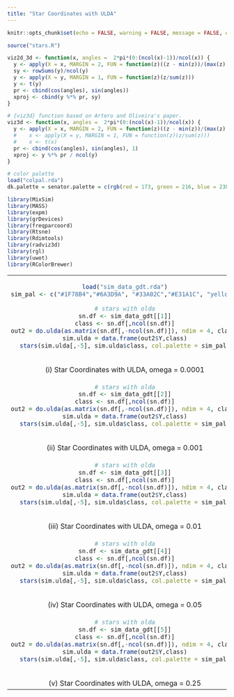 ```yaml
---
title: "Star Coordinates with ULDA"
---
```


<style type="text/css">
.main-container {
  max-width: 1500px;
  margin-left: auto;
  margin-right: auto;
}
</style>


```r
knitr::opts_chunk$set(echo = FALSE, warning = FALSE, message = FALSE, error = FALSE)
```

```r
source("stars.R")

viz2d_3d <- function(x, angles =  2*pi*(0:(ncol(x)-1))/ncol(x)) {
  y <- apply(X = x, MARGIN = 2, FUN = function(z)((z - min(z))/(max(z) - min(z))))
  sy <- rowSums(y)/ncol(y)
  y <- apply(X = y, MARGIN = 1, FUN = function(z)(z/sum(z)))
  y <- t(y)
  pr <- cbind(cos(angles), sin(angles))
  xproj <- cbind(y %*% pr, sy)
}

# {viz3d} function based on Artero and Oliveira's paper.
viz3d <- function(x, angles =  2*pi*(0:(ncol(x)-1))/ncol(x)) {
  y <- apply(X = x, MARGIN = 2, FUN = function(z)((z - min(z))/(max(z) - min(z))))
  #    x <- apply(X = y, MARGIN = 1, FUN = function(z)(z/sum(z)))
  #    x <- t(x)
  pr <- cbind(cos(angles), sin(angles), 1)
  xproj <- y %*% pr / ncol(y)
}

# color palette
load("colpal.rda")
dk.palette = senator.palette = c(rgb(red = 173, green = 216, blue = 230, max = 255), rgb(max = 255, red = 139, green = 0, blue = 0))

library(MixSim)
library(MASS)
library(expm)
library(grDevices)
library(freqparcoord)
library(Rtsne)
library(Rdimtools)
library(radviz3d)
library(rgl)
library(uwot)
library(RColorBrewer)

```
<table width="500" border="0" cellpadding="0">

<tr>
<td align="center" valign="center">
```r
load("sim_data_gdt.rda")
sim_pal <- c("#1F78B4","#6A3D9A", "#33A02C","#E31A1C", "yellow")

# stars with olda
sn.df <- sim_data_gdt[[1]]
class <- sn.df[,ncol(sn.df)]
out2 = do.ulda(as.matrix(sn.df[,-ncol(sn.df)]), ndim = 4, class)
sim.ulda = data.frame(out2$Y,class)
stars(sim.ulda[,-5], sim.ulda$class, col.palette = sim_pal)
```
<br />
(i) Star Coordinates with ULDA, omega = 0.0001
</td>

</tr>
<tr>
<td align="center" valign="center">
```r
# stars with olda
sn.df <- sim_data_gdt[[2]]
class <- sn.df[,ncol(sn.df)]
out2 = do.ulda(as.matrix(sn.df[,-ncol(sn.df)]), ndim = 4, class)
sim.ulda = data.frame(out2$Y,class)
stars(sim.ulda[,-5], sim.ulda$class, col.palette = sim_pal)
```
<br />
(ii) Star Coordinates with ULDA, omega = 0.001
</td>

</tr>
<tr>
<td align="center" valign="center">
```r
# stars with olda
sn.df <- sim_data_gdt[[3]]
class <- sn.df[,ncol(sn.df)]
out2 = do.ulda(as.matrix(sn.df[,-ncol(sn.df)]), ndim = 4, class)
sim.ulda = data.frame(out2$Y,class)
stars(sim.ulda[,-5], sim.ulda$class, col.palette = sim_pal)
```
<br />
(iii) Star Coordinates with ULDA, omega = 0.01
</td>

</tr>
<tr>
<td align="center" valign="center">
```r
# stars with olda
sn.df <- sim_data_gdt[[4]]
class <- sn.df[,ncol(sn.df)]
out2 = do.ulda(as.matrix(sn.df[,-ncol(sn.df)]), ndim = 4, class)
sim.ulda = data.frame(out2$Y,class)
stars(sim.ulda[,-5], sim.ulda$class, col.palette = sim_pal)
```
<br />
(iv) Star Coordinates with ULDA, omega = 0.05
</td>

</tr>
<tr>
<td align="center" valign="center">
```r
# stars with olda
sn.df <- sim_data_gdt[[5]]
class <- sn.df[,ncol(sn.df)]
out2 = do.ulda(as.matrix(sn.df[,-ncol(sn.df)]), ndim = 4, class)
sim.ulda = data.frame(out2$Y,class)
stars(sim.ulda[,-5], sim.ulda$class, col.palette = sim_pal)
```
<br />
(v) Star Coordinates with ULDA, omega = 0.25
</td>

</tr>
</table>
